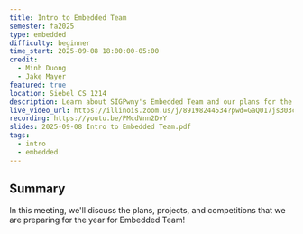 ```yaml
---
title: Intro to Embedded Team
semester: fa2025
type: embedded
difficulty: beginner
time_start: 2025-09-08 18:00:00-05:00
credit:
  - Minh Duong
  - Jake Mayer
featured: true
location: Siebel CS 1214
description: Learn about SIGPwny's Embedded Team and our plans for the fall semester!
live_video_url: https://illinois.zoom.us/j/89198244534?pwd=GaQ017js303cbNLJKwEcuGjW0IfqGg.1
recording: https://youtu.be/PMcdVnn2DvY
slides: 2025-09-08 Intro to Embedded Team.pdf
tags:
  - intro
  - embedded
---
```

## Summary

In this meeting, we'll discuss the plans, projects, and competitions that we are preparing for the year for Embedded Team!
